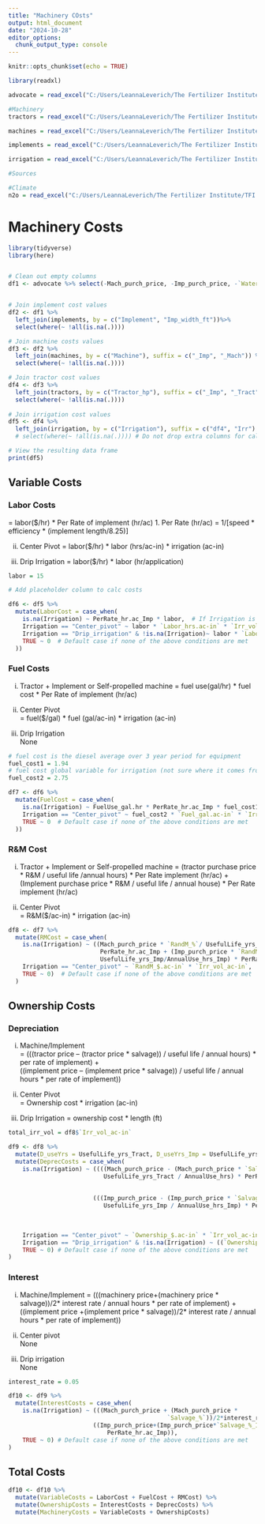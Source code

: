 ```yaml
---
title: "Machinery COsts"
output: html_document
date: "2024-10-28"
editor_options: 
  chunk_output_type: console
---
```


```r
knitr::opts_chunk$set(echo = TRUE)
```

```r
library(readxl)

advocate = read_excel("C:/Users/LeannaLeverich/The Fertilizer Institute/TFI - Programs/Research/4R/4R Calculator/Leanna's Calculator/DE Inputs.xlsx")
```


```r
#Machinery 
tractors = read_excel("C:/Users/LeannaLeverich/The Fertilizer Institute/TFI - Programs/Research/4R/4R Calculator/Leanna's Calculator/Machinery.xlsx", sheet = 1)

machines = read_excel("C:/Users/LeannaLeverich/The Fertilizer Institute/TFI - Programs/Research/4R/4R Calculator/Leanna's Calculator/Machinery.xlsx", sheet = 2)

implements = read_excel("C:/Users/LeannaLeverich/The Fertilizer Institute/TFI - Programs/Research/4R/4R Calculator/Leanna's Calculator/Machinery.xlsx", sheet = 3)

irrigation = read_excel("C:/Users/LeannaLeverich/The Fertilizer Institute/TFI - Programs/Research/4R/4R Calculator/Leanna's Calculator/Machinery.xlsx", sheet = 4)

#Sources 

#Climate
n2o = read_excel("C:/Users/LeannaLeverich/The Fertilizer Institute/TFI - Programs/Research/4R/4R Calculator/Leanna's Calculator/N2O Emission Factors.xlsx")

```


# Machinery Costs 

```r
library(tidyverse)
library(here)


# Clean out empty columns 
df1 <- advocate %>% select(-Mach_purch_price, -Imp_purch_price, -`Water_costs_$.ac-in`, -`Micro_$.ton`, -`other_fert_$.ton`, -`Inhibitor_$.ton`)


# Join implement cost values 
df2 <- df1 %>%
  left_join(implements, by = c("Implement", "Imp_width_ft"))%>%
  select(where(~ !all(is.na(.))))

# Join machine costs values
df3 <- df2 %>%
  left_join(machines, by = c("Machine"), suffix = c("_Imp", "_Mach")) %>%
  select(where(~ !all(is.na(.))))

# Join tractor cost values
df4 <- df3 %>%
  left_join(tractors, by = c("Tractor_hp"), suffix = c("_Imp", "_Tract") ) %>%
  select(where(~ !all(is.na(.))))
  
# Join irrigation cost values 
df5 <- df4 %>%
  left_join(irrigation, by = c("Irrigation"), suffix = c("df4", "Irr") )
  # select(where(~ !all(is.na(.)))) # Do not drop extra columns for calculation of cost as placeholder columns 

# View the resulting data frame
print(df5)
```

## Variable Costs 
### Labor Costs 
= labor($/hr) * Per Rate of implement (hr/ac)
1.	Per Rate (hr/ac) = 1/[speed * efficiency * (implement length/8.25)]

ii.	Center Pivot 
= labor($/hr) * labor (hrs/ac-in) * irrigation (ac-in) 

iii.	Drip Irrigation 
= labor($/hr) * labor (hr/application) 

```r

labor = 15 

# Add placeholder column to calc costs 

df6 <- df5 %>%
  mutate(LaborCost = case_when(
    is.na(Irrigation) ~ PerRate_hr.ac_Imp * labor,  # If Irrigation is NA
    Irrigation == "Center_pivot" ~ labor * `Labor_hrs.ac-in` * `Irr_vol_ac-in`,  # If Irrigation is "center_pivot"
    Irrigation == "Drip_irrigation" & !is.na(Irrigation)~ labor * `Labor_hrs/app`,  # If Irrigation is "drip_irrigation"
    TRUE ~ 0  # Default case if none of the above conditions are met
  ))

```

### Fuel Costs 
i. Tractor + Implement or Self-propelled machine 
= fuel use(gal/hr) * fuel cost * Per Rate of implement (hr/ac) 

ii. Center Pivot  
= fuel($/gal) * fuel (gal/ac-in) * irrigation (ac-in)  

iii. Drip Irrigation  
None 

```r
# fuel cost is the diesel average over 3 year period for equipment 
fuel_cost1 = 1.94
# fuel cost global variable for irrigation (not sure where it comes from - could use average?)**
fuel_cost2 = 2.75

df7 <- df6 %>%
  mutate(FuelCost = case_when(
    is.na(Irrigation) ~ FuelUse_gal.hr * PerRate_hr.ac_Imp * fuel_cost1,  # If Irrigation is NA
    Irrigation == "Center_pivot" ~ fuel_cost2 * `Fuel_gal.ac-in` * `Irr_vol_ac-in`,  # If Irrigation is "center_pivot"
    TRUE ~ 0  # Default case if none of the above conditions are met
  ))
```

### R&M Cost  
i. Tractor + Implement or Self-propelled machine 
= (tractor purchase price * R&M / useful life /annual hours) * Per Rate implement (hr/ac) +  
(Implement purchase price * R&M / useful life / annual house) * Per Rate implement (hr/ac) 

ii. Center Pivot  
= R&M($/ac-in) * irrigation (ac-in)

```r
df8 <- df7 %>%
  mutate(RMCost = case_when(
    is.na(Irrigation) ~ ((Mach_purch_price * `RandM_%`/ UsefulLife_yrs_Tract / AnnualUse_hrs) *
                          PerRate_hr.ac_Imp + (Imp_purch_price * `RandM_%_Imp`/
                          UsefulLife_yrs_Imp/AnnualUse_hrs_Imp) * PerRate_hr.ac_Imp), # If Irrigation is NA
    Irrigation == "Center_pivot" ~ `RandM_$.ac-in` * `Irr_vol_ac-in`,  # If Irrigation is "center_pivot"
    TRUE ~ 0)  # Default case if none of the above conditions are met
  )
```

## Ownership Costs 

### Depreciation 
  
i. Machine/Implement  
= (((tractor price – (tractor price * salvage)) / useful life / annual hours) * per rate of implement) +  
((implement price – (implement price * salvage)) / useful life / annual hours * per rate of implement))  

ii. Center Pivot  
= Ownership cost * irrigation (ac-in)  

iii. Drip Irrigation
= ownership cost * length (ft) 

```r
total_irr_vol = df8$`Irr_vol_ac-in`

df9 <- df8 %>%
  mutate(D_useYrs = UsefulLife_yrs_Tract, D_useYrs_Imp = UsefulLife_yrs_Imp) %>%
  mutate(DeprecCosts = case_when(
    is.na(Irrigation) ~ ((((Mach_purch_price - (Mach_purch_price * `Salvage_%`))/
                           UsefulLife_yrs_Tract / AnnualUse_hrs) * PerRate_hr.ac_Imp) +
      
      
                        (((Imp_purch_price - (Imp_purch_price * `Salvage_%_Imp`)) / 
                           UsefulLife_yrs_Imp / AnnualUse_hrs_Imp) * PerRate_hr.ac_Imp)),  # If Irrigation is NA
    
    
    
    Irrigation == "Center_pivot" ~ `Ownership_$.ac-in` * `Irr_vol_ac-in`,  # If Irrigation is "center_pivot"
    Irrigation == "Drip_irrigation" & !is.na(Irrigation) ~ ((`Ownership_$.ft` * `Imp_width_ft_Imp`) * (`Irr_vol_ac-in`/total_irr_vol)),
    TRUE ~ 0) # Default case if none of the above conditions are met
)
```
### Interest 

i. Machine/Implement 
= (((machinery price+(machinery price * salvage))/2* interest rate / annual hours * per rate of implement) + 
((implement price +(implement price * salvage))/2* interest rate / annual hours * per rate of implement))

ii. Center pivot  
None 

iii. Drip irrigation  
None

```r
interest_rate = 0.05

df10 <- df9 %>%
  mutate(InterestCosts = case_when(
    is.na(Irrigation) ~ (((Mach_purch_price + (Mach_purch_price * 
                                             `Salvage_%`))/2*interest_rate/AnnualUse_hrs*PerRate_hr.ac_Imp) +
                        ((Imp_purch_price+(Imp_purch_price*`Salvage_%_Imp`))/2*interest_rate/AnnualUse_hrs_Imp *
                            PerRate_hr.ac_Imp)),
    TRUE ~ 0) # Default case if none of the above conditions are met
)
```

## Total Costs 
```r
df10 <- df10 %>% 
  mutate(VariableCosts = LaborCost + FuelCost + RMCost) %>%
  mutate(OwnershipCosts = InterestCosts + DeprecCosts) %>%
  mutate(MachineryCosts = VariableCosts + OwnershipCosts)
```

